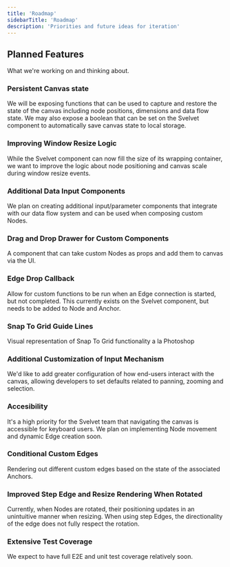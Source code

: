 ```yaml
---
title: 'Roadmap'
sidebarTitle: 'Roadmap'
description: 'Priorities and future ideas for iteration'
---
```


## Planned Features

What we're working on and thinking about.

### Persistent Canvas state

We will be exposing functions that can be used to capture and restore the state of the canvas including node positions, dimensions and data flow state. We may also expose a boolean that can be set on the Svelvet component to automatically save canvas state to local storage.

### Improving Window Resize Logic

While the Svelvet component can now fill the size of its wrapping container, we want to improve the logic about node positioning and canvas scale during window resize events.

### Additional Data Input Components

We plan on creating additional input/parameter components that integrate with our data flow system and can be used when composing custom Nodes.

### Drag and Drop Drawer for Custom Components

A component that can take custom Nodes as props and add them to canvas via the UI.

### Edge Drop Callback

Allow for custom functions to be run when an Edge connection is started, but not completed. This currently exists on the Svelvet component, but needs to be added to Node and Anchor.

### Snap To Grid Guide Lines

Visual representation of Snap To Grid functionality a la Photoshop

### Additional Customization of Input Mechanism

We'd like to add greater configuration of how end-users interact with the canvas, allowing developers to set defaults related to panning, zooming and selection.

### Accesibility

It's a high priority for the Svelvet team that navigating the canvas is accessible for keyboard users. We plan on implementing Node movement and dynamic Edge creation soon.

### Conditional Custom Edges

Rendering out different custom edges based on the state of the associated Anchors.

### Improved Step Edge and Resize Rendering When Rotated

Currently, when Nodes are rotated, their positioning updates in an unintuitive manner when resizing. When using step Edges, the directionality of the edge does not fully respect the rotation.

### Extensive Test Coverage

We expect to have full E2E and unit test coverage relatively soon.
